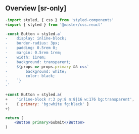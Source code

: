 ## Overview [sr-only]

```jsx name=App.jsx
-import styled, { css } from 'styled-components'
+import { styled } from '@master/css.react'

-const Button = styled.a`
-    display: inline-block;
-    border-radius: 3px;
-    padding: 0.5rem 0;
-    margin: 0.5rem 1rem;
-    width: 11rem;
-    background: transparent;
-    ${props => props.primary && css`
-        background: white;
-        color: black;
-    `}
-`

+const Button = styled.a(
+    'inline-block r:3 py:8 m:8|16 w:176 bg:transparent',
+    { primary: 'bg:white fg:black' }
+)

return (
    <Button primary>Submit</Button>
)
```